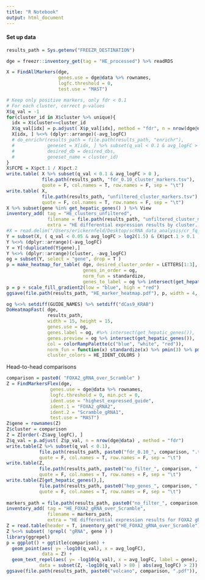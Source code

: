 ```yaml
---
title: "R Notebook"
output: html_document
---
```


#### Set up data

```r
results_path = Sys.getenv("FREEZR_DESTINATION")

dge = freezr::inventory_get(tag = "HE_processed") %>% readRDS

X = FindAllMarkers(dge,
                   genes.use = dge@data %>% rownames,
                   logfc.threshold = 0,
                   test.use = "MAST")

# Keep only positive markers, only fdr < 0.1
# For each cluster, correct p-values
X$q_val = -1
for(cluster_id in X$cluster %>% unique){
  idx = X$cluster==cluster_id
  X$q_val[idx] = p.adjust( X$p_val[idx], method = "fdr", n = nrow(dge@data) )
  X[idx, ] %<>% (dplyr::arrange)(-avg_logFC)
  # do_enrichr(results_path = file.path(results_path, "enrichr"),
  #            geneset = X[idx, ] %>% subset(q_val < 0.1 & avg_logFC > 0, select = "gene", drop = T),
  #            desired_db = desired_dbs,
  #            geneset_name = cluster_id)
}
X$FCPE = X$pct.1 / X$pct.2
write.table( X %>% subset(q_val < 0.1 & avg_logFC > 0 ),
             file.path(results_path, "fdr_0.10_cluster_markers.tsv"),
             quote = F, col.names = T, row.names = F, sep = "\t")
write.table( X,
             file.path(results_path, "unfiltered_cluster_markers.tsv"),
             quote = F, col.names = T, row.names = F, sep = "\t")
X %>% subset(gene %in% get_hepatic_genes() ) %>% View
inventory_add( tag = "HE_clusters_unfiltered", 
               filename = file.path(results_path, "unfiltered_cluster_markers.tsv"), 
               extra = "HE differential expression results by cluster. Unfiltered." )
#X = read.delim("/Users/erickernfeld/Desktop/scRNA_data_analysis/cr_fq_cropseq_analysis/results/interactive/2018_Oct_30__14_01_36__guides_by_cluster_tools/user/unfiltered_cluster_markers.tsv")
Y = subset(X, ( q_val < 0.05 & avg_logFC > log2(1.5) & (X$pct.1 > 0.1 )) )
Y %<>% (dplyr::arrange)(-avg_logFC)
Y = Y[!duplicated(Y$gene),]
Y %<>% (dplyr::arrange)(cluster, -avg_logFC)
og = subset(Y, select = "gene", drop = T )
p = make_heatmap_for_table( dge, desired_cluster_order = LETTERS[1:3],
                            genes_in_order = og,
                            norm_fun = standardize,
                            genes_to_label = og %>% intersect(get_hepatic_genes()) )
p = p + scale_fill_gradient2(low = "blue", high = "red")
ggsave(file.path(results_path, "HE_marker_heatmap.pdf"), p, width = 4, height = 20)

og %<>% setdiff(GUIDE_NAMES) %>% setdiff("dCas9_KRAB")
DoHeatmapFast( dge,
               results_path, 
               width = 15, height = 15,
               genes.use = og, 
               genes.label = og, #%>% intersect(get_hepatic_genes()),  
               genes.preview = og %>% intersect(get_hepatic_genes()),  
               col = colorRampPalette(c("blue", "white", "red")),
               norm_fun = function(x) standardize(x) %>% pmin(3) %>% pmax(-3),
               cluster_colors = HE_IDENT_COLORS )

```

Head-to-head comparisons 

```r

comparison = paste0( "FOXA2_gRNA_over_Scramble" )
Z = FindMarkersFlex(dge, 
                genes.use = dge@data %>% rownames,
                logfc.threshold = 0, min.pct = 0,
                ident.use = "highest_expressed_guide",
                ident.1 = "FOXA2_gRNA2", 
                ident.2 = "Scramble_gRNA1",
                test.use = "MAST")
Z$gene = rownames(Z)
Z$cluster = comparison
Z = Z[order(-Z$avg_logFC), ]
Z$q_val = p.adjust( Z$p_val, n = nrow(dge@data) , method = "fdr")
write.table(Z %>% subset(q_val < 0.1), 
            file.path(results_path, paste0("fdr_0.10_", comparison, ".tsv")), 
            quote = F, col.names = T, row.names = F, sep = "\t")
write.table(Z, 
            file.path(results_path, paste0("no_filter_", comparison, ".tsv")), 
            quote = F, col.names = T, row.names = F, sep = "\t")
write.table(Z[get_hepatic_genes(),], 
            file.path(results_path, paste0("hep_genes_", comparison, ".tsv")), 
            quote = F, col.names = T, row.names = F, sep = "\t")
  
markers_path = file.path(results_path, paste0("no_filter_", comparison, ".tsv"))
inventory_add( tag = "HE_FOXA2_gRNA_over_Scramble", 
               filename = markers_path, 
               extra = "HE differential expression results for FOXA2 gRNA versus scramble. Unfiltered." )
Z = read.table(header = T, inventory_get("HE_FOXA2_gRNA_over_Scramble")  )
Z %<>% subset( !grepl( "gRNA", gene ) )
library(ggrepel)
p = ggplot() + ggtitle(comparison) + 
  geom_point(aes( y= -log10(q_val), x = avg_logFC),
             data = Z) + 
  geom_text_repel(aes( y= -log10(q_val), x = avg_logFC, label = gene),
            data = subset(Z, -log10(q_val) > 80 | abs(avg_logFC) > 2)) 
ggsave(file.path(results_path, paste0("volcano", comparison, ".pdf")), p, width = 6, height = 6)
```

